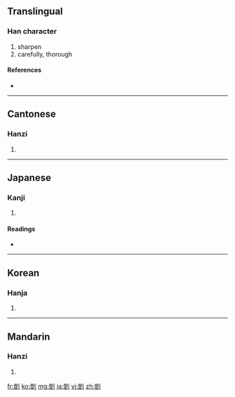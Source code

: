 {{also|剀}}
==Translingual==

===Han character===
{{Han char|rn=18|rad=刀|as=10|sn=12|four=2210<sub>0</sub>|canj=山廿中弓 (UTLN)}}

# sharpen
# carefully, thorough

====References====
* {{Han ref|kx=0142.450|dkj=02122|dj=0323.080|hdz=10350.070|uh=5274|ud=21108|bh=B3CF|bd=46031}}

----

==Cantonese==

===Hanzi===
{{yue-hanzi|jyut=|y=hoi2|sim=剀}}

# {{defn|Cantonese|sort=刀10}}

----

==Japanese==

===Kanji===
{{ja-kanji|grade=|rs=刀10}}

# {{defn|Japanese|sort=刀10}}

====Readings====
* {{ja-readings|on=[[がい]] (gai), [[かい]] (kai)|kun=[[きる]] (kiru), [[こする]] (kosuru)}}

----

==Korean==

===Hanja===
{{ko-hanja|hangeul=개|rv=gae|mr=kae}}

# {{defn|Korean|sort=刀10}}

----

==Mandarin==

===Hanzi===
{{cmn-hanzi|sim=剀|pin=[[kǎi]] ([[kai3]])|wg=k'ai<sup>3</sup>}}

# {{defn|Mandarin|sort=刀10}}

[[fr:剴]]
[[ko:剴]]
[[mg:剴]]
[[ja:剴]]
[[vi:剴]]
[[zh:剴]]
